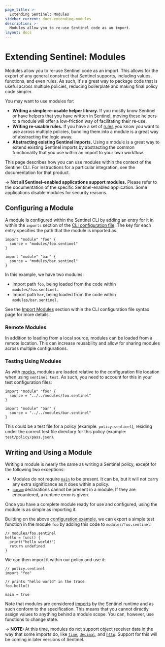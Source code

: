 ```yaml
---
page_title: >-
  Extending Sentinel: Modules
sidebar_current: docs-extending-modules
description: >-
  Modules allow you to re-use Sentinel code as an import.
layout: docs
---
```


# Extending Sentinel: Modules

Modules allow you to re-use Sentinel code as an import. This allows for the
export of any general construct that Sentinel supports, including values,
functions, and even rules. As such, it's a great way to package code that is
useful across multiple policies, reducing boilerplate and making final policy
code simpler.

You may want to use modules for:

- **Writing a simple re-usable helper library.** If you mostly know Sentinel or
  have helpers that you have written in Sentinel, moving these helpers to a module
  will offer a low-friction way of facilitating their re-use.
- **Writing re-usable rules.** If you have a set of
  [rules](/sentinel/language/rules) you know you want to use across multiple
  policies, bundling them into a module is a great way of abstracting the logic
  away.
- **Abstracting existing Sentinel imports.** Using a module is a great way to
  extend existing Sentinel imports by abstracting the common functionality that
  you use within an import to your own workflow.

This page describes how you can use modules within the context of the Sentinel
CLI. For instructions for a particular integration, see the documentation for
that product.

-> **Not all Sentinel-enabled applications support modules.** Please refer
to the documentation of the specific Sentinel-enabled application. Some
applications disable modules for security reasons.

## Configuring a Module

A module is configured within the Sentinel CLI by adding an entry for it in
within the `imports` section of the [CLI configuration
file](/sentinel/configuration). The key for each entry specifies the path that
the module is imported as.

```hcl
import "module" "foo" {
  source = "modules/foo.sentinel"
}

import "module" "bar" {
  source = "modules/bar.sentinel"
}
```

In this example, we have two modules:

- Import path `foo`, being loaded from the code within `modules/foo.sentinel`.
- Import path `bar`, being loaded from the code within `modules/bar.sentinel`.

See the [Import Modules](/sentinel/configuration#import-modules) section within
the CLI configuration file syntax page for more details.

### Remote Modules

In addition to loading from a local source, modules can be loaded from a remote
location. This can increase reusability and allow for sharing modules across
multiple configurations.

### Testing Using Modules

As with [mocks](/sentinel/configuration#mocking-with-sentinel-code), modules
are loaded relative to the configuration file location when using `sentinel test`. As such, you need to account for this in your test configuration files:

```hcl
import "module" "foo" {
  source = "../../modules/foo.sentinel"
}

import "module" "bar" {
  source = "../../modules/bar.sentinel"
}
```

This could be a test file for a policy (example: `policy.sentinel`), residing
under the correct test file directory for this policy (example:
`test/policy/pass.json`).

## Writing and Using a Module

Writing a module is nearly the same as writing a Sentinel policy, except for the
following two exceptions:

- Modules do not require [`main`](/sentinel/writing/basic#the-simplest-policy)
  to be present. It can be, but it will not carry any extra significance as it
  does within a policy.
- [`param`](/sentinel/language/parameters) declarations cannot be present in a module. If they are encountered,
  a runtime error is given.

Once you have a complete module ready for use and configured, using the module
is as simple as importing it.

Building on the above [configuration example](#configuring-a-module), we can
export a simple test function in the module `foo` by adding this code to
`modules/foo.sentinel`:

```sentinel
// modules/foo.sentinel
hello = func() {
  print("hello world!")
  return undefined
}
```

We can then import it within our policy and use it:

```sentinel
// policy.sentinel
import "foo"

// prints "hello world" in the trace
foo.hello()

main = true
```

Note that modules are considered [imports](/sentinel/language/spec#imports) by
the Sentinel runtime and as such conform to the specification. This means that
you cannot directly assign values to anything behind a module scope. You can,
however, use functions to change state.

-> **NOTE:** At this time, modules do not support object receiver data in the
way that some imports do, like [`time`](/sentinel/imports/time),
[`decimal`](/sentinel/imports/decimal), and [`http`](/sentinel/imports/http).
Support for this will be coming in later versions of Sentinel.
